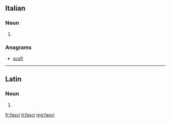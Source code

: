 ==Italian==

===Noun===
{{head|it|plural|g=m}}

# {{plural of|fascio|lang=it}}

===Anagrams===
* [[scafi#Italian|scafi]]

----

==Latin==

===Noun===
{{la-noun-form|fascī}}

# {{inflection of|fascis||dat|s|lang=la}}

[[fr:fasci]]
[[it:fasci]]
[[mg:fasci]]